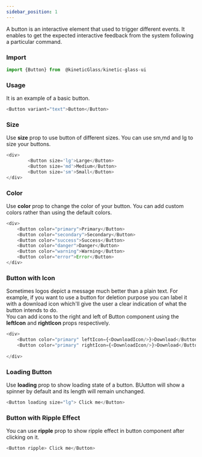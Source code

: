 ```yaml
---
sidebar_position: 1
---
```


A button is an interactive element that used to trigger different events. It enables to get the expected interactive feedback from the system following a particular command.

### Import
```js title=" Button.js" bash
import {Button} from  @kineticGlass/kinetic-glass-ui
```
### Usage
It is an example of a basic button.
```js title="Button.js" bash
<Button variant="text">Button</Button>
```
### Size
Use **size** prop to use button of different sizes. You can use sm,md and lg to size your buttons.
```js title=" Button.js" bash
<div>
        <Button size='lg'>Large</Button>
        <Button size='md'>Medium</Button>
        <Button size='sm'>Small</Button>
</div>
```
### Color
Use **color** prop to change the color of your button. You can add custom colors rather than using the default colors.
```js title=" Button.js" bash
<div>
    <Button color="primary">Primary</Button>
    <Button color="secondary">Secondary</Button>
    <Button color="success">Success</Button>
    <Button color="danger">Danger</Button>
    <Button color="warning">Warning</Button>
    <Button color="error">Error</Button>
</div>
```
### Button with Icon
Sometimes logos depict a message much better than a plain text. For example, if you want to use a button for deletion purpose you can label it with a download icon which'll give the user a clear indication of what the button intends to do.  
You can add icons to the right and left of Button component using the **leftIcon** and **rightIcon** props respectively.
```js title=" Button.js" bash
<div>
    <Button color="primary" leftIcon={<DownloadIcon/>}>Download</Button>
    <Button color="primary" rightIcon={<DownloadIcon/>}>Download</Button>
   
</div>
```
### Loading Button
Use **loading** prop to show loading state of a button. BUutton will show a spinner by default and its length will remain unchanged.
```js title=" Button.js" bash
<Button loading size="lg"> Click me</Button>
```
### Button with Ripple Effect
You can use **ripple** prop to show ripple effect in button component after clicking on it.
```js title=" Button.js" bash
<Button ripple> Click me</Button>
```